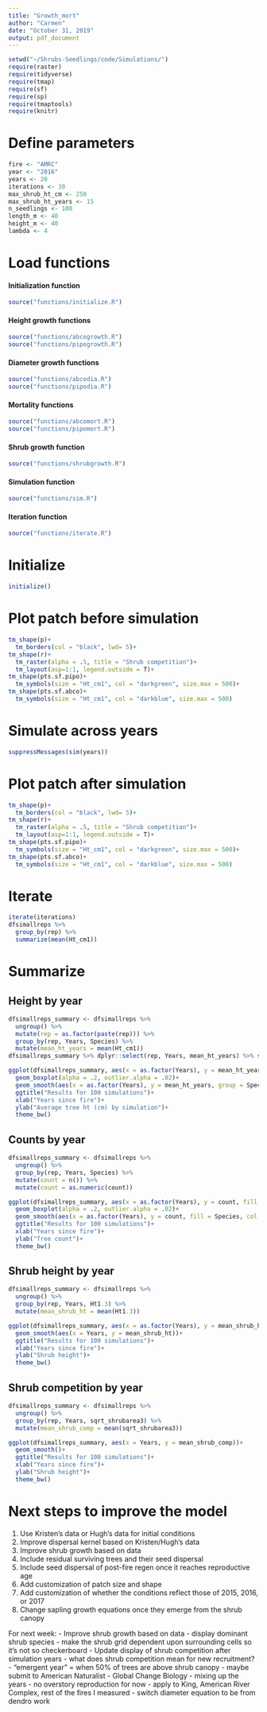 ```yaml
---
title: "Growth_mort"
author: "Carmen"
date: "October 31, 2019"
output: pdf_document
---
```


```r
setwd("~/Shrubs-Seedlings/code/Simulations/")
require(raster)
require(tidyverse)
require(tmap)
require(sf)
require(sp)
require(tmaptools)
require(knitr)
```

# Define parameters
```r
fire <- "AMRC"
year <- "2016"
years <- 20
iterations <- 30
max_shrub_ht_cm <- 250
max_shrub_ht_years <- 15
n_seedlings <- 100
length_m <- 40
height_m <- 40
lambda <- 4
```

# Load functions

#### Initialization function
```r
source("functions/initialize.R")
```

#### Height growth functions
```r
source("functions/abcogrowth.R")
source("functions/pipogrowth.R")
```

#### Diameter growth functions
```r
source("functions/abcodia.R")
source("functions/pipodia.R")
```

#### Mortality functions
```r
source("functions/abcomort.R")
source("functions/pipomort.R")
```

#### Shrub growth function
```r
source("functions/shrubgrowth.R")
```

#### Simulation function
```r
source("functions/sim.R")
```

#### Iteration function
```r
source("functions/iterate.R")
```

# Initialize
```r
initialize()
```

# Plot patch before simulation
```r
tm_shape(p)+
  tm_borders(col = "black", lwd= 5)+
tm_shape(r)+
  tm_raster(alpha = .5, title = "Shrub competition")+
  tm_layout(asp=1:1, legend.outside = T)+
tm_shape(pts.sf.pipo)+
  tm_symbols(size = "Ht_cm1", col = "darkgreen", size.max = 500)+
tm_shape(pts.sf.abco)+
  tm_symbols(size = "Ht_cm1", col = "darkblue", size.max = 500)
```

# Simulate across years
```r
suppressMessages(sim(years))
```

# Plot patch after simulation
```r
tm_shape(p)+
  tm_borders(col = "black", lwd= 5)+
tm_shape(r)+
  tm_raster(alpha = .5, title = "Shrub competition")+
  tm_layout(asp=1:1, legend.outside = T)+
tm_shape(pts.sf.pipo)+
  tm_symbols(size = "Ht_cm1", col = "darkgreen", size.max = 500)+
tm_shape(pts.sf.abco)+
  tm_symbols(size = "Ht_cm1", col = "darkblue", size.max = 500)
```

# Iterate 
```r
iterate(iterations)
dfsimallreps %>% 
  group_by(rep) %>% 
  summarize(mean(Ht_cm1))
```

# Summarize

## Height by year
```r
dfsimallreps_summary <- dfsimallreps %>% 
  ungroup() %>%
  mutate(rep = as.factor(paste(rep))) %>% 
  group_by(rep, Years, Species) %>% 
  mutate(mean_ht_years = mean(Ht_cm1))
dfsimallreps_summary %>% dplyr::select(rep, Years, mean_ht_years) %>% summary()
```

```r
ggplot(dfsimallreps_summary, aes(x = as.factor(Years), y = mean_ht_years, fill = Species, col = Species))+
  geom_boxplot(alpha = .2, outlier.alpha = .02)+
  geom_smooth(aes(x = as.factor(Years), y = mean_ht_years, group = Species, col = Species), size = 1)+
  ggtitle("Results for 100 simulations")+
  xlab("Years since fire")+
  ylab("Average tree ht (cm) by simulation")+
  theme_bw()
```

## Counts by year
```r
dfsimallreps_summary <- dfsimallreps %>% 
  ungroup() %>% 
  group_by(rep, Years, Species) %>% 
  mutate(count = n()) %>% 
  mutate(count = as.numeric(count))
```

```r
ggplot(dfsimallreps_summary, aes(x = as.factor(Years), y = count, fill = Species, col = Species))+
  geom_boxplot(alpha = .2, outlier.alpha = .02)+
  geom_smooth(aes(x = as.factor(Years), y = count, fill = Species, col = Species), size = 1)+
  ggtitle("Results for 100 simulations")+
  xlab("Years since fire")+
  ylab("Tree count")+
  theme_bw()
```

## Shrub height by year
```r
dfsimallreps_summary <- dfsimallreps %>% 
  ungroup() %>% 
  group_by(rep, Years, Ht1.3) %>% 
  mutate(mean_shrub_ht = mean(Ht1.3))
```

```r
ggplot(dfsimallreps_summary, aes(x = as.factor(Years), y = mean_shrub_ht))+
  geom_smooth(aes(x = Years, y = mean_shrub_ht))+
  ggtitle("Results for 100 simulations")+
  xlab("Years since fire")+
  ylab("Shrub height")+
  theme_bw()
```

## Shrub competition by year
```r
dfsimallreps_summary <- dfsimallreps %>% 
  ungroup() %>% 
  group_by(rep, Years, sqrt_shrubarea3) %>% 
  mutate(mean_shrub_comp = mean(sqrt_shrubarea3))
```

```r
ggplot(dfsimallreps_summary, aes(x = Years, y = mean_shrub_comp))+
  geom_smooth()+
  ggtitle("Results for 100 simulations")+
  xlab("Years since fire")+
  ylab("Shrub height")+
  theme_bw()
```


# Next steps to improve the model

1.  Use Kristen's data or Hugh's data for initial conditions
2.  Improve dispersal kernel based on Kristen/Hugh's data 
3.  Improve shrub growth based on data
4.  Include residual surviving trees and their seed dispersal
5.  Include seed dispersal of post-fire regen once it reaches reproductive age 
6.  Add customization of patch size and shape
7.  Add customization of whether the conditions reflect those of 2015, 2016, or 2017
8.  Change sapling growth equations once they emerge from the shrub canopy


For next week:
- Improve shrub growth based on data
- display dominant shrub species
- make the shrub grid dependent upon surrounding cells so it's not so checkerboard
- Update display of shrub competition after simulation years
- what does shrub competition mean for new recruitment?
- "emergent year" = when 50% of trees are above shrub canopy
- maybe submit to American Naturalist
- Global Change Biology - mixing up the years
- no overstory reproduction for now 
- apply to King, American River Complex, rest of the fires I measured
- switch diameter equation to be from dendro work


